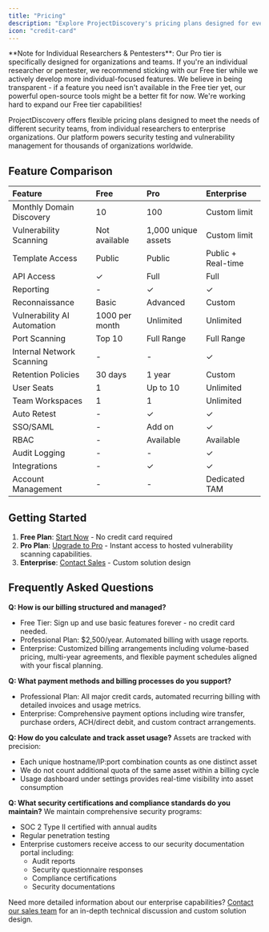 ```yaml
---
title: "Pricing"
description: "Explore ProjectDiscovery's pricing plans designed for every security team"
icon: "credit-card"
---
```


<Info>
**Note for Individual Researchers & Pentesters**: 
Our Pro tier is specifically designed for organizations and teams. If you're an individual researcher or pentester, we recommend sticking with our Free tier while we actively develop more individual-focused features. We believe in being transparent - if a feature you need isn't available in the Free tier yet, our powerful open-source tools might be a better fit for now. We're working hard to expand our Free tier capabilities!
</Info>

ProjectDiscovery offers flexible pricing plans designed to meet the needs of different security teams, from individual researchers to enterprise organizations. Our platform powers security testing and vulnerability management for thousands of organizations worldwide.


## Feature Comparison

| Feature | Free | Pro | Enterprise |
|:--------|:-----|:----|:-----------|
| Monthly Domain Discovery | 10 | 100 | Custom limit |
| Vulnerability Scanning | Not available | 1,000 unique assets | Custom limit |
| Template Access | Public | Public | Public + Real-time |
| API Access | ✓ | Full | Full |
| Reporting | - | ✓ | ✓ |
| Reconnaissance | Basic | Advanced | Custom |
| Vulnerability AI Automation | 1000 per month | Unlimited | Unlimited |
| Port Scanning | Top 10 | Full Range | Full Range |
| Internal Network Scanning | - | - | ✓ |
| Retention Policies | 30 days | 1 year | Custom |
| User Seats | 1 | Up to 10 | Unlimited |
| Team Workspaces | 1 | 1 | Unlimited |
| Auto Retest | - | ✓ | ✓ |
| SSO/SAML | - | Add on | ✓ |
| RBAC | - | Available | Available |
| Audit Logging | - | - | ✓ |
| Integrations | - | ✓ | ✓ |
| Account Management | - | - | Dedicated TAM |

## Getting Started

1. **Free Plan**: [Start Now](https://cloud.projectdiscovery.io) - No credit card required
2. **Pro Plan**: [Upgrade to Pro](https://cloud.projectdiscovery.io/billing) - Instant access to hosted vulnerability scanning capabilities.
3. **Enterprise**: [Contact Sales](https://projectdiscovery.io/request-demo) - Custom solution design

## Frequently Asked Questions

**Q: How is our billing structured and managed?**
- Free Tier: Sign up and use basic features forever - no credit card needed.
- Professional Plan: $2,500/year. Automated billing with usage reports.
- Enterprise: Customized billing arrangements including volume-based pricing, multi-year agreements, and flexible payment schedules aligned with your fiscal planning.

**Q: What payment methods and billing processes do you support?**
- Professional Plan: All major credit cards, automated recurring billing with detailed invoices and usage metrics.
- Enterprise: Comprehensive payment options including wire transfer, purchase orders, ACH/direct debit, and custom contract arrangements.

**Q: How do you calculate and track asset usage?**
Assets are tracked with precision:
- Each unique hostname/IP:port combination counts as one distinct asset
- We do not count additional quota of the same asset within a billing cycle
- Usage dashboard under settings provides real-time visibility into asset consumption

**Q: What security certifications and compliance standards do you maintain?**
We maintain comprehensive security programs:
- SOC 2 Type II certified with annual audits
- Regular penetration testing
- Enterprise customers receive access to our security documentation portal including:
  - Audit reports
  - Security questionnaire responses
  - Compliance certifications
  - Security documentations

Need more detailed information about our enterprise capabilities? [Contact our sales team](https://projectdiscovery.io/request-demo) for an in-depth technical discussion and custom solution design.